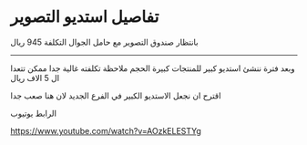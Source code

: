 # تفاصيل استديو التصوير

 بانتظار صندوق التصوير مع حامل الجوال التكلفة 945 ريال

---

وبعد فترة ننشئ استديو كبير للمنتجات كبيرة الحجم ملاحظة تكلفته غالية جدا ممكن تتعدا ال 5 الاف ريال

اقترح ان نجعل الاستديو الكبير في الفرع الجديد لان هنا صعب جدا 

الرابط يوتيوب

https://www.youtube.com/watch?v=AOzkELESTYg

